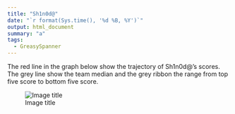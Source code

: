 ```yaml
---
title: "Sh1n0d@"
date: "`r format(Sys.time(), '%d %B, %Y')`"
output: html_document
summary: "a"
tags:
  - GreasySpanner
---
```


The red line in the graph below show the trajectory of Sh1n0d@'s scores. The grey line show the team median and the grey ribbon the range from top five score to bottom five score.

![Image title](Sh1n0d.jpg)
